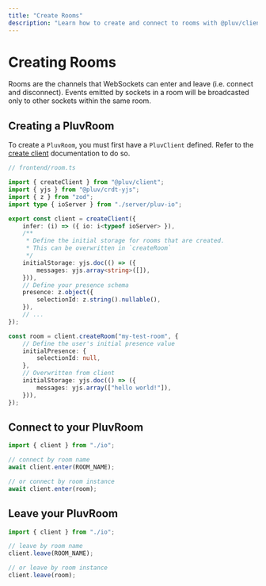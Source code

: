 ```yaml
---
title: "Create Rooms"
description: "Learn how to create and connect to rooms with @pluv/client"
---
```


# Creating Rooms

Rooms are the channels that WebSockets can enter and leave (i.e. connect and disconnect). Events emitted by sockets in a room will be broadcasted only to other sockets within the same room.

## Creating a PluvRoom

To create a `PluvRoom`, you must first have a `PluvClient` defined. Refer to the [create client](/docs/client/create-client) documentation to do so.

```ts
// frontend/room.ts

import { createClient } from "@pluv/client";
import { yjs } from "@pluv/crdt-yjs";
import { z } from "zod";
import type { ioServer } from "./server/pluv-io";

export const client = createClient({
    infer: (i) => ({ io: i<typeof ioServer> }),
    /**
     * Define the initial storage for rooms that are created.
     * This can be overwritten in `createRoom`
     */
    initialStorage: yjs.doc(() => ({
        messages: yjs.array<string>([]),
    })),
    // Define your presence schema
    presence: z.object({
        selectionId: z.string().nullable(),
    }),
    // ...
});

const room = client.createRoom("my-test-room", {
    // Define the user's initial presence value
    initialPresence: {
        selectionId: null,
    },
    // Overwritten from client
    initialStorage: yjs.doc(() => ({
        messages: yjs.array(["hello world!"]),
    })),
});
```

## Connect to your PluvRoom

```ts
import { client } from "./io";

// connect by room name
await client.enter(ROOM_NAME);

// or connect by room instance
await client.enter(room);
```

## Leave your PluvRoom

```ts
import { client } from "./io";

// leave by room name
client.leave(ROOM_NAME);

// or leave by room instance
client.leave(room);
```

